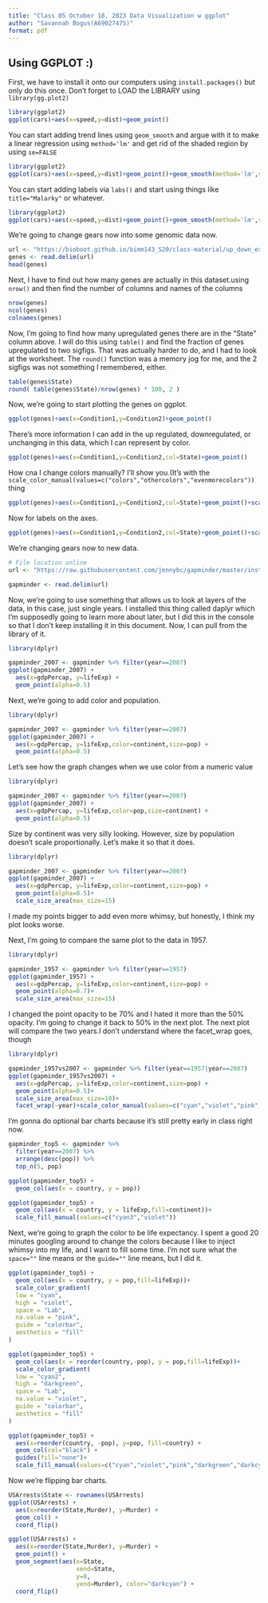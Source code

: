 ```yaml
---
title: "Class 05 October 18, 2023 Data Visualization w ggplot"
author: "Savannah Bogus(A69027475)"
format: pdf
---
```




## Using GGPLOT :)
First, we have to install it onto our computers using `install.packages()` but only do this once.
Don't forget to LOAD the LIBRARY using `library(gg.plot2)`
```r
library(ggplot2)
ggplot(cars)+aes(x=speed,y=dist)+geom_point()
```
You can start adding trend lines using `geom_smooth` and argue with it to make a linear regression using `method='lm'` and get rid of the shaded region by using `se=FALSE`
```r
library(ggplot2)
ggplot(cars)+aes(x=speed,y=dist)+geom_point()+geom_smooth(method='lm',se=FALSE)
```
You can start adding labels via `labs()` and start using things like `title="Malarky"` or whatever.
```r
library(ggplot2)
ggplot(cars)+aes(x=speed,y=dist)+geom_point()+geom_smooth(method='lm',se=FALSE)+theme_bw()+labs(title="Speed and Stopping Distance of Cars",x="Speed of Car (MPH)",y="Stopping Distance (ft)",subtitle="By Savannah Bogus :)", Caption="Dataset:'cars'" )
```
We're going to change gears now into some genomic data now. 
```r
url <- "https://bioboot.github.io/bimm143_S20/class-material/up_down_expression.txt"
genes <- read.delim(url)
head(genes)
```
Next, I have to find out how many genes are actually in this dataset.using `nrow()` and then find the number of columns and names of the columns 
```r
nrow(genes)
ncol(genes)
colnames(genes)
```
Now, I'm going to find how many upregulated genes there are in the "State" column above. I will do this using `table()` and find the fraction of genes upregulated to two sigfigs. That was actually harder to do, and I had to look at the worksheet. The `round()` function was a memory jog for me, and the 2 sigfigs was not something I remembered, either. 
```r
table(genes$State)
round( table(genes$State)/nrow(genes) * 100, 2 )
```
Now, we're going to start plotting the genes on ggplot.
```r
ggplot(genes)+aes(x=Condition1,y=Condition2)+geom_point()
```
There's more information I can add in the up regulated, downregulated, or unchanging in this data, which I can represent by color. 
```r
ggplot(genes)+aes(x=Condition1,y=Condition2,col=State)+geom_point()
```
How cna I change colors manually? I'll show you.(It's with the `scale_color_manual(values=c("colors","othercolors","evenmorecolors"))` thing
```r
ggplot(genes)+aes(x=Condition1,y=Condition2,col=State)+geom_point()+scale_color_manual(values=c("cyan","violet","pink"))
```
Now for labels on the axes.
```r
ggplot(genes)+aes(x=Condition1,y=Condition2,col=State)+geom_point()+scale_color_manual(values=c("cyan","violet","pink"))+labs(title="Gene Expression Changes on Drug Treatment",x="Control (no drug)",y="Drug Treatment", subtitle="By Savannah Bogus")
```
We're changing gears now to new data.
```r
# File location online
url <- "https://raw.githubusercontent.com/jennybc/gapminder/master/inst/extdata/gapminder.tsv"

gapminder <- read.delim(url)
```
Now, we're going to use something that allows us to look at layers of the data, in this case, just single years. I installed this thing called daplyr which I'm supposedly going to learn more about later, but I did this in the console so that I don't keep installing it in this document. Now, I can pull from the library of it.
```r
library(dplyr)

gapminder_2007 <- gapminder %>% filter(year==2007)
ggplot(gapminder_2007) +
  aes(x=gdpPercap, y=lifeExp) +
  geom_point(alpha=0.5)
```
Next, we're going to add color and population. 
```r
library(dplyr)

gapminder_2007 <- gapminder %>% filter(year==2007)
ggplot(gapminder_2007) +
  aes(x=gdpPercap, y=lifeExp,color=continent,size=pop) +
  geom_point(alpha=0.5)
```
Let's see how the graph changes when we use color from a numeric value
```r
library(dplyr)

gapminder_2007 <- gapminder %>% filter(year==2007)
ggplot(gapminder_2007) +
  aes(x=gdpPercap, y=lifeExp,color=pop,size=continent) +
  geom_point(alpha=0.5)
```
Size by continent was very silly looking. However, size by population doesn't scale proportionally. Let's make it so that it does. 
```r
library(dplyr)

gapminder_2007 <- gapminder %>% filter(year==2007)
ggplot(gapminder_2007) +
  aes(x=gdpPercap, y=lifeExp,color=continent,size=pop) +
  geom_point(alpha=0.5)+
  scale_size_area(max_size=15)
```
I made my points bigger to add even more whimsy, but honestly, I think my plot looks worse.

Next, I'm going to compare the same plot to the data in 1957. 
```r
library(dplyr)

gapminder_1957 <- gapminder %>% filter(year==1957)
ggplot(gapminder_1957) +
  aes(x=gdpPercap, y=lifeExp,color=continent,size=pop) +
  geom_point(alpha=0.7)+
  scale_size_area(max_size=15)
```
I changed the point opacity to be 70% and I hated it more than the 50% opacity. I'm going to change it back to 50% in the next plot. The next plot will compare the two years.I don't understand where the facet_wrap goes, though
```r
library(dplyr)

gapminder_1957vs2007 <- gapminder %>% filter(year==1957|year==2007)
ggplot(gapminder_1957vs2007) +
  aes(x=gdpPercap, y=lifeExp,color=continent,size=pop) +
  geom_point(alpha=0.5)+
  scale_size_area(max_size=10)+
  facet_wrap(~year)+scale_color_manual(values=c("cyan","violet","pink","darkcyan","darkorange"))

```
I'm gonna do optional bar charts because it's still pretty early in class right now.

```r
gapminder_top5 <- gapminder %>% 
  filter(year==2007) %>% 
  arrange(desc(pop)) %>% 
  top_n(5, pop)
```
```r
ggplot(gapminder_top5) + 
  geom_col(aes(x = country, y = pop))
```
```r
ggplot(gapminder_top5) + 
  geom_col(aes(x = country, y = lifeExp,fill=continent))+
  scale_fill_manual(values=c("cyan3","violet"))
```
Next, we're going to graph the color to be life expectancy. I spent a good 20 minutes googling around to change the colors because I like to inject whimsy into my life, and I want to fill some time. I'm not sure what the `space=""` line means or the `guide=""` line means, but I did it. 

```r
ggplot(gapminder_top5) + 
  geom_col(aes(x = country, y = pop,fill=lifeExp))+
  scale_color_gradient(
  low = "cyan",
  high = "violet",
  space = "Lab",
  na.value = "pink",
  guide = "colorbar",
  aesthetics = "fill"
)
```

```r
ggplot(gapminder_top5) + 
  geom_col(aes(x = reorder(country,-pop), y = pop,fill=lifeExp))+
  scale_color_gradient(
  low = "cyan2",
  high = "darkgreen",
  space = "Lab",
  na.value = "violet",
  guide = "colorbar",
  aesthetics = "fill"
)
```
```r
ggplot(gapminder_top5) +
  aes(x=reorder(country, -pop), y=pop, fill=country) +
  geom_col(col="black") +
  guides(fill="none")+
  scale_fill_manual(values=c("cyan","violet","pink","darkgreen","darkcyan"))
```
Now we're flipping bar charts.
```r
USArrests$State <- rownames(USArrests)
ggplot(USArrests) +
  aes(x=reorder(State,Murder), y=Murder) +
  geom_col() +
  coord_flip()
```
```r
ggplot(USArrests) +
  aes(x=reorder(State,Murder), y=Murder) +
  geom_point() +
  geom_segment(aes(x=State, 
                   xend=State, 
                   y=0, 
                   yend=Murder), color="darkcyan") +
  coord_flip()
```





